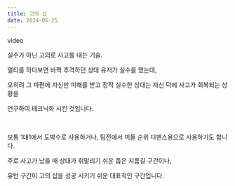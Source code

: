 ```yaml
---
title: 고의 삽
date: 2024-06-25
---
```


<Division className="mdRatio">video</Division>

<Bq>실수가 아닌 고의로 사고를 내는 기술.</Bq>

멀티를 하다보면 바짝 추격하던 상대 유저가 실수를 했는데, 

오히려 그 파편에 자신만 피해를 받고 정작 실수한 상대는 자신 덕에 사고가 회복되는 상황을

연구하여 테크닉화 시킨 것입니다.

<br/>

보통 1대1에서 도박수로 사용하거나, 팀전에서 미들 순위 디펜스용으로 사용하기도 합니다.

주로 사고가 났을 때 상대가 휘말리기 쉬운 좁은 지름길 구간이나,

유턴 구간이 고의 삽을 성공 시키기 쉬운 대표적인 구간입니다.